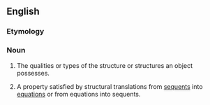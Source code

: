 ==English==

===Etymology===
{{suffix|en|structural|ity}}

===Noun===
{{en-noun|~}}

# {{lb|en|philosophy|theology}} The qualities or types of the structure or structures an object possesses.
# {{lb|en|mathematics|logic}} A property satisfied by structural translations from [[sequent]]s into [[equation]]s or from equations into sequents.